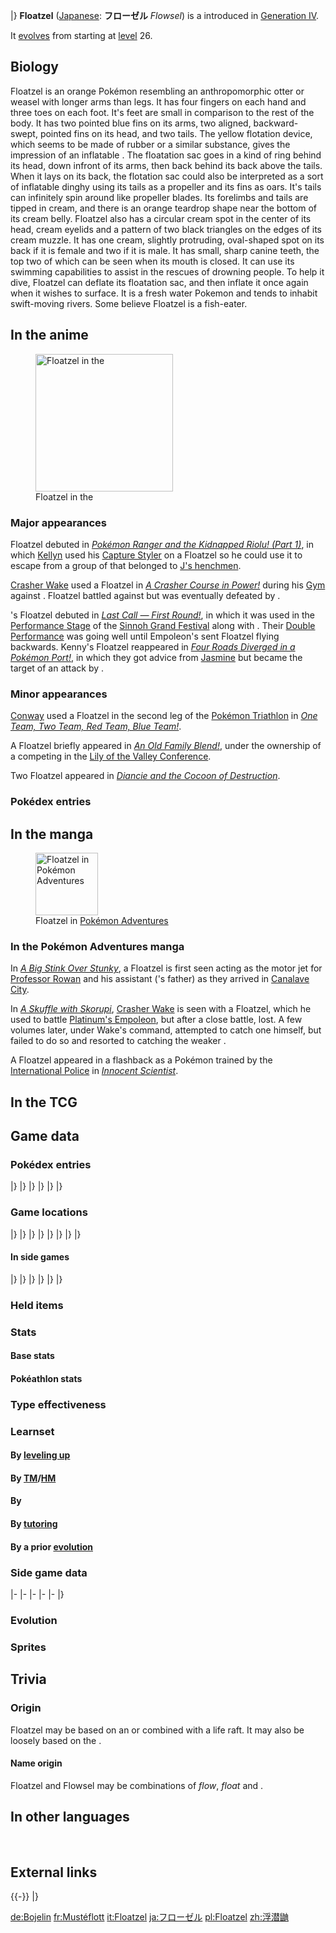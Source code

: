 {{PokémonPrevNext/Head|type=Water}}
{{PokémonPrevNext/Pokémon|type=Water|prevnum=418|prev=Buizel|nextnum=420|next=Cherubi}}
|}
{{Pokémon Infobox
|name=Floatzel
|jname=フローゼル
|jtranslit=Furōzeru
|tmname=Flowsel
|ndex=419
|sdex=057
|u2dex=150
|karea=Mountain
|kdex=059
|abrow=056
|obrow=037
|opbrow=146
|typebox=1
|type1=Water
|category=Sea Weasel
|height-ftin=3'07"
|height-m=1.1
|weight-lbs=73.9
|weight-kg=33.5
|abilityn=d
|ability1=Swift Swim
|abilityd=Water Veil
|egggroupn=2
|egggroup1=Water 1
|egggroup2=Field
|eggcycles=20
|evtotal=2
|evsp=2
|expyield=173
|oldexp=178
|lv100exp=1,000,000
|gendercode=127
|color=Brown
|catchrate=75
|body=08
|pokefordex=floatzel
|generation=4
|friendship=70
}}
'''Floatzel''' ([[List of Japanese Pokémon names|Japanese]]: '''フローゼル''' ''Flowsel'') is a {{type|Water}} {{OBP|Pokémon|species}} introduced in [[Generation IV]].

It [[Evolution|evolve]]s from {{p|Buizel}} starting at [[level]] 26.

==Biology==
Floatzel is an orange Pokémon resembling an anthropomorphic otter or weasel with longer arms than legs. It has four fingers on each hand and three toes on each foot. It's feet are small in comparison to the rest of the body. It has two pointed blue fins on its arms, two aligned, backward-swept, pointed fins on its head, and two tails. The yellow flotation device, which seems to be made of rubber or a similar substance, gives the impression of an inflatable {{wp|life vest}}. The floatation sac goes in a kind of ring behind its head, down infront of its arms, then back behind its back above the tails. When it lays on its back, the flotation sac could also be interpreted as a sort of inflatable dinghy using its tails as a propeller and its fins as oars. It's tails can infinitely spin around like propeller blades. Its forelimbs and tails are tipped in cream, and there is an orange teardrop shape near the bottom of its cream belly. Floatzel also has a circular cream spot in the center of its head, cream eyelids and a pattern of two black triangles on the edges of its cream muzzle. It has one cream, slightly protruding, oval-shaped spot on its back if it is female and two if it is male. It has small, sharp canine teeth, the top two of which can be seen when its mouth is closed. It can use its swimming capabilities to assist in the rescues of drowning people. To help it dive, Floatzel can deflate its floatation sac, and then inflate it once again when it wishes to surface. It is a fresh water Pokemon and tends to inhabit swift-moving rivers. Some believe Floatzel is a fish-eater.

==In the anime==
[[File:Crasher Wake Floatzel.png‎|thumb|left|220px|Floatzel in the {{pkmn|anime}}]]
===Major appearances===
Floatzel debuted in ''[[DP071|Pokémon Ranger and the Kidnapped Riolu! (Part 1)]]'', in which [[Kellyn]] used his [[Capture Styler]] on a {{pkmn2|wild}} Floatzel so he could use it to escape from a group of {{p|Sharpedo}} that belonged to [[J's henchmen]].

[[Crasher Wake]] used a Floatzel in ''[[DP083|A Crasher Course in Power!]]'' during his [[Gym]] {{pkmn|battle}} against {{Ash}}. Floatzel battled against {{AP|Pikachu}} but was eventually defeated by {{AP|Buizel}}.

{{si|Kenny}}'s Floatzel debuted in ''[[DP174|Last Call — First Round!]]'', in which it was used in the [[Appeal|Performance Stage]] of the [[Sinnoh Grand Festival]] along with {{TP|Kenny|Empoleon}}. Their [[Double Performance]] was going well until Empoleon's {{m|Flash Cannon}} sent Floatzel flying backwards. Kenny's Floatzel reappeared in ''[[DP180|Four Roads Diverged in a Pokémon Port!]]'', in which they got advice from [[Jasmine]] but became the target of an attack by {{TRT}}.

===Minor appearances===
[[Conway]] used a Floatzel in the second leg of the [[Pokémon Triathlon]] in ''[[DP091|One Team, Two Team, Red Team, Blue Team!]]''.

A Floatzel briefly appeared in ''[[DP182|An Old Family Blend!]]'', under the ownership of a {{pkmn|Trainer}} competing in the [[Lily of the Valley Conference]].

Two Floatzel appeared in ''[[M17|Diancie and the Cocoon of Destruction]]''.

===Pokédex entries===
{{Animedexheader|Sinnoh}}
{{Animedexbody|DP083|Floatzel|Ash's Pokédex|Floatzel, the Sea Weasel Pokémon and the evolved form of {{p|Buizel}}. Its flotation sac developed as an aid in chasing aquatic prey. Floatzel can also carry people on its back.}}
{{Animedexfooter/Pokémon|''Diamond & Pearl''|Sinnoh}}

==In the manga==
[[File:Wake Floatzel Adventures.png|thumb|100px|Floatzel in [[Pokémon Adventures]]]]
===In the Pokémon Adventures manga===
In ''[[PS348|A Big Stink Over Stunky]]'', a Floatzel is first seen acting as the motor jet for [[Professor Rowan]] and his assistant ({{adv|Platinum}}'s father) as they arrived in [[Canalave City]]. 

In ''[[PS364|A Skuffle with Skorupi]]'', [[Crasher Wake]] is seen with a Floatzel, which he used to battle [[Platinum's Empoleon]], but after a close battle, lost. A few volumes later, under Wake's command, {{adv|Pearl}} attempted to catch one himself, but failed to do so and resorted to catching the weaker {{p|Buizel}}.

A Floatzel appeared in a flashback as a Pokémon trained by the [[International Police]] in ''[[PS528|Innocent Scientist]]''.

==In the TCG==
{{main|Floatzel (TCG)}}

==Game data==
===Pokédex entries===
{{Dex/Header|type=Water}}
{{Dex/NA|gen=IV}}
{{Dex/Gen|gen=IV}}
{{Dex/Entry1|v=Diamond|entry=It floats using its well-developed flotation sac. It assists in the rescues of drowning people.}}
{{Dex/Entry1|v=Pearl|entry=Its flotation sac developed as a result of pursuing aquatic prey. It can double as a rubber raft.}}
{{Dex/Entry1|v=Platinum|entry=It is a common sight around fishing ports. It is known to rescue people and carry off prey.}}
{{Dex/Entry2|v=HeartGold|v2=SoulSilver|entry=With its flotation sac inflated, it can carry people on its back. It deflates the sac before it dives.}}
|}
|}
{{Dex/Gen|gen=V}}
{{Dex/Entry2|v=Black|v2=White|t=FFF|entry=It is a common sight around fishing ports. It is known to rescue people and carry off prey.}}
{{Dex/Entry2|v=Black 2|v2=White 2|t=FFF|entry=It is a common sight around fishing ports. It is known to rescue people and carry off prey.}}
|}
|}
{{Dex/Gen|gen=VI}}
{{Dex/Entry1|v=X|t=FFF|entry=It floats using its well-developed flotation sac. It assists in the rescues of drowning people.}}
{{Dex/Entry1|v=Y|entry=Its flotation sac developed as a result of pursuing aquatic prey. It can double as a rubber raft.}}
{{Dex/Entry1|v=Omega Ruby|t=fff|entry=It floats using its well-developed flotation sac. It assists in the rescues of drowning people.}}
{{Dex/Entry1|v=Alpha Sapphire|t=FFF|entry=Its flotation sac developed as a result of pursuing aquatic prey. It can double as a rubber raft.}}
|}
|}
{{Dex/Footer}}

===Game locations===
{{Availability/Header|type=Water}}
{{Availability/NA|gen=IV}}
{{Availability/Gen|gen=IV}}
{{Availability/Entry2|v=Diamond|v2=Pearl|area=[[Route]]s {{rtn|213|Sinnoh}}, {{rtn|218|Sinnoh}}, {{rtn|221|Sinnoh}}, {{rtn|222|Sinnoh}}, {{rtn|224|Sinnoh}}, and {{rtn|230|Sinnoh}}, [[Fuego Ironworks]], {{si|Victory Road}}}}
{{Availability/Entry1|v=Platinum|area=[[Route]]s {{rtn|218|Sinnoh}}, {{rtn|221|Sinnoh}}, {{rtn|222|Sinnoh}}, {{rtn|224|Sinnoh}}, and {{rtn|230|Sinnoh}}, [[Fuego Ironworks]], {{si|Victory Road}}}}
{{Availability/Entry2|v=HeartGold|v2=SoulSilver|area={{safari|Johto}}}}
|}
|}
{{Availability/Gen|gen=V}}
{{Availability/Entry2|v=Black|v2=White|t=fff|area=[[Route]]s {{rtn|11|Unova}} and {{rtn|14|Unova}} ({{m|Surf}}ing in {{DL|Phenomenon|rippling water}})}}
{{Availability/Entry2|v=Black 2|v2=White 2|t=fff|area=[[Route]]s {{rtn|11|Unova}}, {{rtn|14|Unova}}, and {{rtn|23|Unova}}, {{OBP|Victory Road|Black 2 and White 2}}, [[Nature Preserve]], [[Lostlorn Forest]] ({{m|Surf}}ing in {{DL|Phenomenon|rippling water}})}}
|}
|}
{{Availability/Gen|gen=VI}}
{{Availability/Entry2|v=X|v2=Y|t=fff|area=[[Routes]] {{rtn|15|Kalos}}, {{rtn|16|Kalos}}, and {{rtn|21|Kalos}}, [[Frost Cavern]], [[Couriway Town]], {{kal|Victory Road}} ({{m|Surf}}ing)<br>[[Friend Safari]] ([[Friend Safari#Water-type Safari|Water]])}}
{{Availability/Entry2/None|v=Omega Ruby|v2=Alpha Sapphire}}
|}
|}
{{Availability/Gen|gen=VII}}
{{Availability/Entry2/None|v=Sun|v2=Moon|area=[[Trade]]}}
{{Availability/Entry2|v=Ultra Sun|v2=Ultra Moon|area=[[Ultra Space Wilds]] ({{DL|Ultra Space Wilds|Water World}})}}
|}
|}
{{Availability/Footer}}

====In side games====
{{Availability/Header|type=Water}}
{{Availability/NA|gen=IV}}
{{Availability/Gen|gen=IV}}
{{Availability/Entry2|v=MD Time|v2=MD Darkness|link=Pokémon Mystery Dungeon: Explorers of Time and Explorers of Darkness|area=[[Crystal Crossing]] (B1-B7)}}
{{Availability/Entry1|v=MD Sky|link=Pokémon Mystery Dungeon: Explorers of Sky|area=[[Crystal Crossing]] (B1-B7)}}
{{Availability/Entry1|v=Ranger: SoA|link=Pokémon Ranger: Shadows of Almia|color={{SoA color}}|area=[[Vien Forest]], [[Union Road]], [[Crysta Cave]]}}
{{Availability/Entry1|v=Rumble|color={{fire color}}|area=[[Bright Beach]]}}
<!--{{Availability/Entry1|v=MD Stormy|link=Pokémon Mystery Dungeon (WiiWare)|color={{water color}}|area=}}-->
{{Availability/Entry1|v=PokéPark Wii|link=PokéPark Wii: Pikachu's Adventure|color={{grass color}}|area=[[Beach Zone]]}}
{{Availability/Entry1|v=Ranger: GS|link=Pokémon Ranger: Guardian Signs|color={{GS color}}|area=[[Oblivia Ruins]], [[Ice Temple]]}}
|}
|}
{{Availability/Gen|gen=V}}
{{Availability/Entry1|1|v=Rumble Blast|color={{fire color}}|area=Beach: [[Seabreeze Trail]] (Post-ending), [[Sunny Seashore]]}}
{{Availability/Entry1|1|v=Rumble U|color={{fire color}}|area=[[Conductor Room#Frozen Runway|Conductor Room: Frozen Runway]]}}
|}
|}
{{Availability/Gen|gen=VI}}
{{Availability/Entry1|1|v=Battle Trozei|color={{defense color}}|area=[[Mysterious Fountain#Stage 1|Mysterious Fountain: Stage 1]]}}
{{Availability/Entry1|1|v=Shuffle|color={{beauty color}}|area=[[Jungle Verde|Jungle Verde: Stage 145]]}}
{{Availability/Entry1|1|v=Rumble World|color={{fire color}}|area=[[White Ruins (Rumble World)#Seabreeze Trail|White Ruins: Seabreeze Trail]] <small>(Center Boss, Back)</small>}}
|}
|}
{{Availability/Footer}}

===Held items===
{{HeldItems|type=Water
|dppt1=Wacan Berry|dppt1type=Berry|dppt1rar=5
|hgss1=Wacan Berry|hgss1type=Berry|hgss1rar=5
|bw1=Wacan Berry|bw1type=Berry|bw1rar=5
}}

===Stats===
====Base stats====
{{BaseStats
|type=Water
|HP=85
|Attack=105
|Defense=55
|SpAtk=85
|SpDef=50
|Speed=115}}

====Pokéathlon stats====
{{Pokéthlon
|type=Water
|Speed=3
|SpeedMax=4
|Power=3
|PowerMax=4
|Technique=3
|TechniqueMax=5
|Stamina=3
|StaminaMax=5
|Jump=3
|JumpMax=3
}}

===Type effectiveness===
{{TypeEffectiveness
|type1=Water
|Normal=100
|Fighting=100
|Flying=100
|Poison=100
|Ground=100
|Rock=100
|Bug=100
|Ghost=100
|Steel=50
|Fire=50
|Water=50
|Grass=200
|Electric=200
|Psychic=100
|Ice=50
|Dragon=100
|Dark=100
|Fairy=100}}

===Learnset===
====By [[Level|leveling up]]====
{{learnlist/levelh/7|Floatzel|Water|Water|4}}
{{learnlist/level7|1|Ice Fang|Ice|Physical|65|95|15}}
{{learnlist/level7|1|Crunch|Dark|Physical|80|100|15}}
{{learnlist/level7|1|Sonic Boom|Normal|Special|&mdash;|90|20}}
{{learnlist/level7|1|Growl|Normal|Status|&mdash;|100|40}}
{{learnlist/level7|1|Water Sport|Water|Status|&mdash;|&mdash;|15}}
{{learnlist/level7|1|Quick Attack|Normal|Physical|40|100|30}}
{{learnlist/level7|4|Growl|Normal|Status|&mdash;|100|40}}
{{learnlist/level7|7|Water Sport|Water|Status|&mdash;|&mdash;|15}}
{{learnlist/level7|11|Quick Attack|Normal|Physical|40|100|30}}
{{learnlist/level7|15|Water Gun|Water|Special|40|100|25||'''}}
{{learnlist/level7|18|Pursuit|Dark|Physical|40|100|20}}
{{learnlist/level7|21|Swift|Normal|Special|60|&mdash;|20}}
{{learnlist/level7|24|Aqua Jet|Water|Physical|40|100|20||'''}}
{{learnlist/level7|29|Double Hit|Normal|Physical|35|90|10}}
{{learnlist/level7|35|Whirlpool|Water|Special|35|85|15||'''}}
{{learnlist/level7|41|Razor Wind|Normal|Special|80|100|10}}
{{learnlist/level7|46|Aqua Tail|Water|Physical|90|90|10||'''}}
{{learnlist/level7|51|Agility|Psychic|Status|&mdash;|&mdash;|30}}
{{learnlist/level7|57|Hydro Pump|Water|Special|110|80|5||'''}}
{{learnlist/levelf/7|Floatzel|Water|Water|4}}

====By [[TM]]/[[HM]]====
{{learnlist/tmh/7|Floatzel|Water|Water|4}}
{{learnlist/tm7|TM05|Roar|Normal|Status|&mdash;|&mdash;|20}}
{{learnlist/tm7|TM06|Toxic|Poison|Status|&mdash;|90|10}}
{{learnlist/tm7|TM07|Hail|Ice|Status|&mdash;|&mdash;|10}}
{{learnlist/tm7|TM08|Bulk Up|Fighting|Status|&mdash;|&mdash;|20}}
{{learnlist/tm7|TM10|Hidden Power|Normal|Special|60|100|15}}
{{learnlist/tm7|TM12|Taunt|Dark|Status|&mdash;|100|20}}
{{learnlist/tm7|TM13|Ice Beam|Ice|Special|90|100|10}}
{{learnlist/tm7|TM14|Blizzard|Ice|Special|110|70|5}}
{{learnlist/tm7|TM15|Hyper Beam|Normal|Special|150|90|5}}
{{learnlist/tm7|TM17|Protect|Normal|Status|&mdash;|&mdash;|10}}
{{learnlist/tm7|TM18|Rain Dance|Water|Status|&mdash;|&mdash;|5}}
{{learnlist/tm7|TM21|Frustration|Normal|Physical|&mdash;|100|20}}
{{learnlist/tm7|TM27|Return|Normal|Physical|&mdash;|100|20}}
{{learnlist/tm7|TM31|Brick Break|Fighting|Physical|75|100|15}}
{{learnlist/tm7|TM32|Double Team|Normal|Status|&mdash;|&mdash;|15}}
{{learnlist/tm7|TM39|Rock Tomb|Rock|Physical|60|95|15}}
{{learnlist/tm7|TM41|Torment|Dark|Status|&mdash;|100|15}}
{{learnlist/tm7|TM42|Facade|Normal|Physical|70|100|20}}
{{learnlist/tm7|TM44|Rest|Psychic|Status|&mdash;|&mdash;|10}}
{{learnlist/tm7|TM45|Attract|Normal|Status|&mdash;|100|15}}
{{learnlist/tm7|TM48|Round|Normal|Special|60|100|15}}
{{learnlist/tm7|TM49|Echoed Voice|Normal|Special|40|100|15}}
{{learnlist/tm7|TM52|Focus Blast|Fighting|Special|120|70|5}}
{{learnlist/tm7|TM55|Scald|Water|Special|80|100|15||'''}}
{{learnlist/tm7|TM66|Payback|Dark|Physical|50|100|10}}
{{learnlist/tm7|TM68|Giga Impact|Normal|Physical|150|90|5}}
{{learnlist/tm7|TM87|Swagger|Normal|Status|&mdash;|85|15}}
{{learnlist/tm7|TM88|Sleep Talk|Normal|Status|&mdash;|&mdash;|10}}
{{learnlist/tm7|TM90|Substitute|Normal|Status|&mdash;|&mdash;|10}}
{{learnlist/tm7|TM94|Surf|Water|Special|90|100|15||'''}}
{{learnlist/tm7|TM98|Waterfall|Water|Physical|80|100|15||'''}}
{{learnlist/tm7|TM100|Confide|Normal|Status|&mdash;|&mdash;|20}}
{{learnlist/tmf/7|Floatzel|Water|Water|4}}

====By {{pkmn|breeding}}====
{{learnlist/breedh/7|Floatzel|Water|Water|4}}
{{learnlist/breed7|{{MSP|086|Seel}}{{MSP|087|Dewgong}}{{MSP|134|Vaporeon}}{{MSP|183|Marill}}{{MSP|184|Azumarill}}{{MSP|222|Corsola}}<br>{{MSP|226|Mantine}}{{MSP|350|Milotic}}{{MSP|368|Gorebyss}}{{MSP|535|Tympole}}{{MSP|536|Palpitoad}}{{MSP|537|Seismitoad}}<br>{{MSP|580|Ducklett}}{{MSP|581|Swanna}}{{MSP|594|Alomomola}}{{MSP|751|Dewpider}}{{MSP|752|Araquanid}}|Aqua Ring|Water|Status|&mdash;|&mdash;|20}}
{{learnlist/breed7|{{MSP|007|Squirtle}}{{MSP|008|Wartortle}}{{MSP|009|Blastoise}}{{MSP|054|Psyduck}}{{MSP|055|Golduck}}{{MSP|086|Seel}}<br>{{MSP|087|Dewgong}}{{MSP|147|Dratini}}{{MSP|148|Dragonair}}{{MSP|149|Dragonite}}{{MSP|158|Totodile}}{{MSP|159|Croconaw}}<br>{{MSP|160|Feraligatr}}{{MSP|183|Marill}}{{MSP|184|Azumarill}}{{MSP|350|Milotic}}{{MSP|367|Huntail}}{{MSP|368|Gorebyss}}<br>{{MSP|418|Buizel}}{{MSP|419|Floatzel}}{{MSP|564|Tirtouga}}{{MSP|565|Carracosta}}{{MSP|690|Skrelp}}{{MSP|691|Dragalge}}|Aqua Tail|Water|Physical|90|90|10||'''}}
{{learnlist/breed7|{{MSP|133|Eevee}}{{MSP|161|Sentret}}{{MSP|162|Furret}}{{MSP|190|Aipom}}{{MSP|424|Ambipom}}{{MSP|203|Girafarig}}<br>{{MSP|283|Surskit}}{{MSP|303|Mawile}}{{MSP|367|Huntail}}{{MSP|368|Gorebyss}}{{MSP|427|Buneary}}{{MSP|428|Lopunny}}<br>{{MSP|504|Patrat}}{{MSP|505|Watchog}}{{MSP|771|Pyukumuku}}|Baton Pass|Normal|Status|&mdash;|&mdash;|40}}
{{learnlist/breed7|{{MSP|060|Poliwag}}{{MSP|061|Poliwhirl}}{{MSP|062|Poliwrath}}{{MSP|186|Politoed}}{{MSP|300|Skitty}}{{MSP|301|Delcatty}}<br>{{MSP|572|Minccino}}{{MSP|594|Alomomola}}{{MSP|619|Mienfoo}}{{MSP|620|Mienshao}}{{MSP|659|Bunnelby}}{{MSP|728|Popplio}}<br>{{MSP|729|Brionne}}{{MSP|730|Primarina}}|Double Slap|Normal|Physical|15|85|10}}
{{learnlist/breed7|{{MSP|027|Sandshrew}}{{MSP|027A|Sandshrew}}{{MSP|028|Sandslash}}{{MSP|083|Farfetch'd}}{{MSP|335|Zangoose}}{{MSP|501|Oshawott}}<br>{{MSP|502|Dewott}}{{MSP|503|Samurott}}|Fury Cutter|Bug|Physical|40|95|20}}
{{learnlist/breed7|{{MSP|027|Sandshrew}}{{MSP|027A|Sandshrew}}{{MSP|028|Sandslash}}{{MSP|052|Meowth}}{{MSP|052A|Meowth}}{{MSP|053|Persian}}<br>{{MSP|053A|Persian}}{{MSP|054|Psyduck}}{{MSP|055|Golduck}}{{MSP|056|Mankey}}{{MSP|057|Primeape}}{{MSP|161|Sentret}}<br>{{MSP|162|Furret}}{{MSP|190|Aipom}}{{MSP|424|Ambipom}}{{MSP|215|Sneasel}}{{MSP|461|Weavile}}{{MSP|216|Teddiursa}}<br>{{MSP|217|Ursaring}}{{MSP|264|Linoone}}{{MSP|271|Lombre}}{{MSP|288|Vigoroth}}{{MSP|352|Kecleon}}{{MSP|390|Chimchar}}<br>{{MSP|391|Monferno}}{{MSP|392|Infernape}}{{MSP|431|Glameow}}{{MSP|432|Purugly}}{{MSP|434|Stunky}}{{MSP|435|Skuntank}}<br>{{MSP|509|Purrloin}}{{MSP|510|Liepard}}{{MSP|511|Pansage}}{{MSP|512|Simisage}}{{MSP|513|Pansear}}{{MSP|514|Simisear}}<br>{{MSP|515|Panpour}}{{MSP|516|Simipour}}{{MSP|529|Drilbur}}{{MSP|530|Excadrill}}{{MSP|570|Zorua}}{{MSP|571|Zoroark}}<br>{{MSP|613|Cubchoo}}{{MSP|614|Beartic}}{{MSP|631|Heatmor}}{{MSP|725|Litten}}{{MSP|726|Torracat}}{{MSP|727|Incineroar}}|Fury Swipes|Normal|Physical|18|80|15}}
{{learnlist/breed7|{{MSP|079|Slowpoke}}{{MSP|080|Slowbro}}{{MSP|199|Slowking}}{{MSP|086|Seel}}{{MSP|087|Dewgong}}{{MSP|209|Snubbull}}<br>{{MSP|210|Granbull}}{{MSP|226|Mantine}}{{MSP|263|Zigzagoon}}{{MSP|264|Linoone}}{{MSP|399|Bidoof}}{{MSP|400|Bibarel}}<br>{{MSP|554|Darumaka}}{{MSP|555|Darmanitan}}{{MSP|559|Scraggy}}{{MSP|560|Scrafty}}{{MSP|667|Litleo}}{{MSP|668|Pyroar}}<br>{{MSP|676|Furfrou}}|Headbutt|Normal|Physical|70|100|15}}
{{learnlist/breed7|{{MSP|032|NidoranM}}{{MSP|033|Nidorino}}{{MSP|058|Growlithe}}{{MSP|133|Eevee}}{{MSP|134|Vaporeon}}{{MSP|135|Jolteon}}<br>{{MSP|136|Flareon}}{{MSP|196|Espeon}}{{MSP|197|Umbreon}}{{MSP|470|Leafeon}}{{MSP|471|Glaceon}}{{MSP|700|Sylveon}}<br>{{MSP|161|Sentret}}{{MSP|162|Furret}}{{MSP|183|Marill}}{{MSP|184|Azumarill}}{{MSP|506|Lillipup}}{{MSP|507|Herdier}}<br>{{MSP|508|Stoutland}}{{MSP|572|Minccino}}{{MSP|573|Cinccino}}{{MSP|594|Alomomola}}{{MSP|678|Meowstic}}{{MSP|771|Pyukumuku}}|Helping Hand|Normal|Status|—|—|20|{{sup/7|USUM}}}}
{{learnlist/breed7|{{MSP|055|Golduck}}{{MSP|161|Sentret}}{{MSP|162|Furret}}{{MSP|234|Stantler}}{{MSP|359|Absol}}{{MSP|448|Lucario}}|Me First|Normal|Status|&mdash;|&mdash;|20}}
{{learnlist/breed7|{{MSP|050|Diglett}}{{MSP|050A|Diglett}}{{MSP|051|Dugtrio}}{{MSP|051A|Dugtrio}}{{MSP|206|Dunsparce}}{{MSP|220|Swinub}}<br>{{MSP|221|Piloswine}}{{MSP|473|Mamoswine}}{{MSP|258|Mudkip}}{{MSP|259|Marshtomp}}{{MSP|260|Swampert}}{{MSP|422|Shellos}}<br>{{MSP|423|Gastrodon}}{{MSP|529|Drilbur}}{{MSP|530|Excadrill}}{{MSP|551|Sandile}}{{MSP|552|Krokorok}}{{MSP|553|Krookodile}}<br>{{MSP|618|Stunfisk}}{{MSP|659|Bunnelby}}{{MSP|660|Diggersby}}{{MSP|734|Yungoos}}{{MSP|735|Gumshoos}}{{MSP|749|Mudbray}}<br>{{MSP|750|Mudsdale}}|Mud-Slap|Ground|Special|20|100|10}}
{{learnlist/breed7|{{MSP|058|Growlithe}}{{MSP|059|Arcanine}}{{MSP|203|Girafarig}}{{MSP|220|Swinub}}{{MSP|221|Piloswine}}{{MSP|473|Mamoswine}}<br>{{MSP|228|Houndour}}{{MSP|229|Houndoom}}{{MSP|231|Phanpy}}{{MSP|261|Poochyena}}{{MSP|262|Mightyena}}{{MSP|263|Zigzagoon}}<br>{{MSP|264|Linoone}}{{MSP|309|Electrike}}{{MSP|310|Manectric}}{{MSP|325|Spoink}}{{MSP|326|Grumpig}}{{MSP|498|Tepig}}<br>{{MSP|499|Pignite}}{{MSP|500|Emboar}}{{MSP|506|Lillipup}}{{MSP|507|Herdier}}{{MSP|508|Stoutland}}{{MSP|527|Woobat}}<br>{{MSP|528|Swoobat}}{{MSP|631|Heatmor}}{{MSP|659|Bunnelby}}{{MSP|660|Diggersby}}{{MSP|676|Furfrou}}{{MSP|734|Yungoos}}<br>{{MSP|735|Gumshoos}}{{MSP|744|Rockruff}}{{MSP|745|Lycanroc}}{{MSP|745Mn|Lycanroc}}|Odor Sleuth|Normal|Status|&mdash;|&mdash;|40}}
{{learnlist/breed7|{{MSP|027|Sandshrew}}{{MSP|027A|Sandshrew}}{{MSP|028|Sandslash}}{{MSP|028A|Sandslash}}{{MSP|050|Diglett}}{{MSP|051|Dugtrio}}<br>{{MSP|052|Meowth}}{{MSP|052A|Meowth}}{{MSP|053|Persian}}{{MSP|053A|Persian}}{{MSP|083|Farfetch'd}}{{MSP|141|Kabutops}}<br>{{MSP|158|Totodile}}{{MSP|159|Croconaw}}{{MSP|160|Feraligatr}}{{MSP|215|Sneasel}}{{MSP|461|Weavile}}{{MSP|216|Teddiursa}}<br>{{MSP|217|Ursaring}}{{MSP|255|Torchic}}{{MSP|256|Combusken}}{{MSP|257|Blaziken}}{{MSP|264|Linoone}}{{MSP|288|Vigoroth}}<br>{{MSP|335|Zangoose}}{{MSP|352|Kecleon}}{{MSP|359|Absol}}{{MSP|431|Glameow}}{{MSP|432|Purugly}}{{MSP|434|Stunky}}<br>{{MSP|435|Skuntank}}{{MSP|503|Samurott}}{{MSP|509|Purrloin}}{{MSP|510|Liepard}}{{MSP|529|Drilbur}}{{MSP|530|Excadrill}}<br>{{MSP|613|Cubchoo}}{{MSP|614|Beartic}}{{MSP|631|Heatmor}}{{MSP|674|Pancham}}{{MSP|675|Pangoro}}{{MSP|686|Inkay}}<br>{{MSP|687|Malamar}}|Slash|Normal|Physical|70|100|20}}
{{learnlist/breed7|{{MSP|054|Psyduck}}{{MSP|055|Golduck}}{{MSP|223|Remoraid}}{{MSP|224|Octillery}}{{MSP|279|Pelipper}}{{MSP|321|Wailord}}<br>{{MSP|594|Alomomola}}{{MSP|752|Araquanid}}{{MSP|771|Pyukumuku}}|Soak|Water|Status|&mdash;|100|20}}
{{learnlist/breed7|{{MSP|053|Persian}}{{MSP|053A|Persian}}{{MSP|264|Linoone}}{{MSP|655|Delphox}}{{MSP|686|Inkay}}{{MSP|687|Malamar}}|Switcheroo|Dark|Status|&mdash;|100|10}}
{{learnlist/breed7|{{MSP|572|Minccino}}{{MSP|573|Cinccino}}|Tail Slap|Normal|Physical|25|85|10}}
{{learnlist/breedf/7|Floatzel|Water|Water|4}}

====By [[Move Tutor|tutoring]]====
{{learnlist/tutorh/7|Floatzel|Water|Water|4}}
{{learnlist/tutor7|Aqua Tail|Water|Physical|90|90|10||'''|no|yes}}
{{learnlist/tutor7|Focus Punch|Fighting|Physical|150|100|20|||no|yes}}
{{learnlist/tutor7|Helping Hand|Normal|Status|—|—|20|||no|yes}}
{{learnlist/tutor7|Ice Punch|Ice|Physical|75|100|15|||no|yes}}
{{learnlist/tutor7|Icy Wind|Ice|Special|55|95|15|||no|yes}}
{{learnlist/tutor7|Iron Tail|Steel|Physical|100|75|15|||no|yes}}
{{learnlist/tutor7|Liquidation|Water|Physical|85|100|10||'''|no|yes}}
{{learnlist/tutor7|Low Kick|Fighting|Physical|—|100|20|||no|yes}}
{{learnlist/tutor7|Snore|Normal|Special|50|100|15|||no|yes}}
{{learnlist/tutor7|Water Pulse|Water|Special|60|100|20||'''|no|yes}}
{{learnlist/tutorf/7|Floatzel|Water|Water|4}}

====By a prior [[evolution]]====
{{learnlist/prevoh/7|Floatzel|Water|Water|4}}
{{learnlist/prevo7null}}
{{learnlist/prevof/7|Floatzel|Water|Water|4}}

===Side game data===
{{Spindata/Head|type=Water}}
{{Spindata/MDTDS|col=6|type=Water|ndex=419
|body=1
|rate=0.5
|IQ=F
}}
|-
{{Spindata/Ranger SoA|col=6|type=Water
|group=Water
|assist=Water
|field=River Flow
|fieldpower=1
|browser=It spits orbs and blobs of water to attack.
}}
|-
{{Spindata/Ranger GS|col=6|type=Water
|group=Water
|assist=Water
|field=Soak
|fieldpower=3
|browser=It attacks by spitting bubbles that make Pokémon Slowed
}}
|-
{{Spindata/Rumble|col=3|type=Water
|att=4
|def=2
|speed=4
}}
{{Spindata/RumbleBlast|col=3|type=Water
|att=4
|def=2
|speed=4
}}
|-
{{Spindata/PokéPark|col=6|type=Water|ndex=419
|Pad=Floatzel plays in the [[Beach Zone]]. {{DL|Attractions|Gyarados's Aqua Dash}} is the Attraction he specializes in, but he really likes {{DL|Attractions|Rayquaza's Balloon Panic}}, too!
}}
|-
{{Spindata/Battle Trozei|col=3|type=Water|ndex=419
|power=2
}}
{{Spindata/Shuffle|col=3|type=Water|ndex=419|num=110
|min=60
|max=105
|raisemaxlevel=5
|skill=Stabilize
|skilldesc=Sometimes erases one of the foe's disruptions on the board.
}}
|}

===Evolution===
{{Evobox-2
|type1=Water
|pictype=art
|no1=418
|name1=Buizel
|type1-1=Water
|evo1={{bag|Rare Candy}}<br>{{color2|000|Level|Level 26}}
|no2=419
|name2=Floatzel
|type1-2=Water}}

===Sprites===
{{Spritebox/Header|type=Water}}
{{Spritebox/NA|gen=IV}}
{{Spritebox/4/Gender|ndex=419}}
{{Spritebox/5/Gender|ndex=419}}
{{Spritebox/6/Gender|ndex=419}}
{{Spritebox/7/Gender|ndex=419}}
{{Spritebox/Footer|419|Floatzel}}

==Trivia==

===Origin===
Floatzel may be based on an {{wp|otter}} or {{wp|weasel}} combined with a life raft. It may also be loosely based on the ''{{wp|kamaitachi}}''.

====Name origin====
Floatzel and Flowsel may be combinations of ''flow'', ''float'' and ''{{wp|weasel}}''.

==In other languages==
{{Other languages|type=Water|type2=Water
|ja=フローゼル ''Flowsel''|jameaning=From ''flow'' or ''float'' and ''weasel''
|de=Bojelin|demeaning=From ''{{tt|Boje|buoy}}'' and ''{{tt|Hermelin|ermine}}''
|fr=Mustéflott|frmeaning=From ''{{wp|mustelidae|mustélidé}}'' and ''{{tt|flotter|to float}}''
|es=Floatzel|esmeaning=Same as English name
|it=Floatzel|itmeaning=Same as English name
|ko=플로젤 ''Pulrozel''|komeaning=Transliteration of Japanese name
|zh_cmn=浮潛鼬 ''Fú Qiǎn Yòu''|zh_cmnmeaning=Literally "Snorkeling weasel". Also, 浮 refers to floating, while 潛 refers to diving.
}}
<br clear="left">

==External links==

{{-}}
{{PokémonPrevNext/Head|type=Water}}
{{PokémonPrevNext/Pokémon|type=Water|prevnum=418|prev=Buizel|nextnum=420|next=Cherubi}}
|}
{{Project Pokédex notice}}

[[de:Bojelin]]
[[fr:Mustéflott]]
[[it:Floatzel]]
[[ja:フローゼル]]
[[pl:Floatzel]]
[[zh:浮潜鼬]]